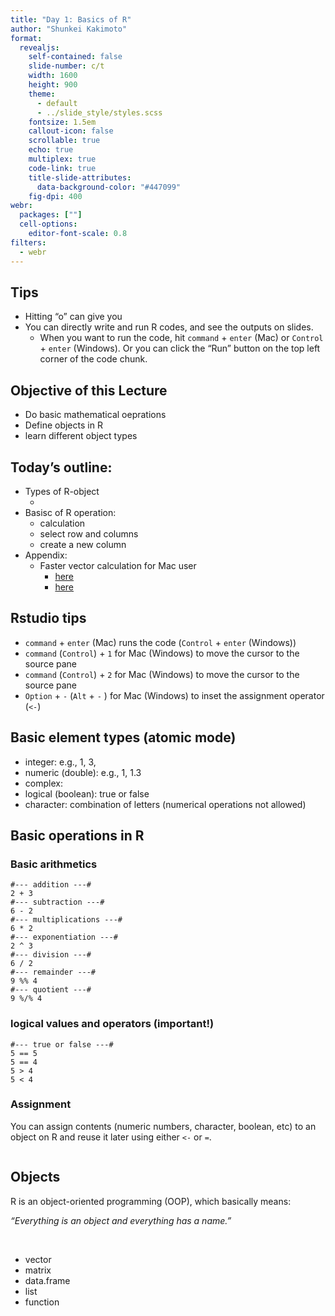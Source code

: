 ```yaml
---
title: "Day 1: Basics of R"
author: "Shunkei Kakimoto"
format: 
  revealjs:
    self-contained: false
    slide-number: c/t
    width: 1600
    height: 900
    theme: 
      - default 
      - ../slide_style/styles.scss
    fontsize: 1.5em
    callout-icon: false
    scrollable: true
    echo: true
    multiplex: true
    code-link: true
    title-slide-attributes:
      data-background-color: "#447099"
    fig-dpi: 400
webr:
  packages: [""]
  cell-options:
    editor-font-scale: 0.8
filters:
  - webr
---
```


## Tips {.center}

+ Hitting "o" can give you 
+ You can directly write and run R codes, and see the outputs on slides. 
  + When you want to run the code, hit `command` + `enter` (Mac) or `Control` + `enter` (Windows). Or you can click the "Run" button on the top left corner of the code chunk.


## Objective of this Lecture {.center}

+ Do basic mathematical oeprations
+ Define objects in R
+ learn different object types 


## Today's outline: {.center}

+ Types of R-object
  + 
+ Basisc of R operation:
  + calculation
  + select row and columns 
  + create a new column


+ Appendix: 
  + Faster vector calculation for Mac user 
    + [here](https://gist.github.com/nicebread/6920c8287d7bffb03007)
    + [here](https://statistics.berkeley.edu/computing/faqs/linear-algebra-and-parallelized-linear-algebra-using-blas)

## Rstudio tips {.center}
+ `command` + `enter` (Mac) runs the code (`Control` + `enter` (Windows))
+ `command` (`Control`) + `1` for Mac (Windows) to move the cursor to the source pane
+ `command` (`Control`) + `2` for Mac (Windows) to move the cursor to the source pane
+ `Option` + `-` (`Alt` + `-` ) for Mac (Windows) to inset the assignment operator (`<-`)


## Basic element types (atomic mode)
+ integer: e.g., 1, 3,
+ numeric (double): e.g., 1, 1.3
+ complex:
+ logical (boolean): true or false
+ character: combination of letters (numerical operations not allowed)


## Basic operations in R

::: {.panel-tabset}

### Basic arithmetics

```webr-r
#--- addition ---#
2 + 3
#--- subtraction ---#
6 - 2
#--- multiplications ---#
6 * 2
#--- exponentiation ---#
2 ^ 3
#--- division ---#
6 / 2
#--- remainder ---#
9 %% 4
#--- quotient ---#
9 %/% 4
```

### logical values and operators (important!)

```webr-r
#--- true or false ---#
5 == 5
5 == 4
5 > 4
5 < 4 
```


### Assignment

You can assign contents (numeric numbers, character, boolean, etc) to an object on R and reuse it later using either `<-` or `=`.

```r

```

:::


## Objects

R is an object-oriented programming (OOP), which basically means:

*"Everything is an object and everything has a name."*

<br>

::: {.callout-note title="Different object types (classes)"}
+ vector
+ matrix
+ data.frame
+ list
+ function
:::




